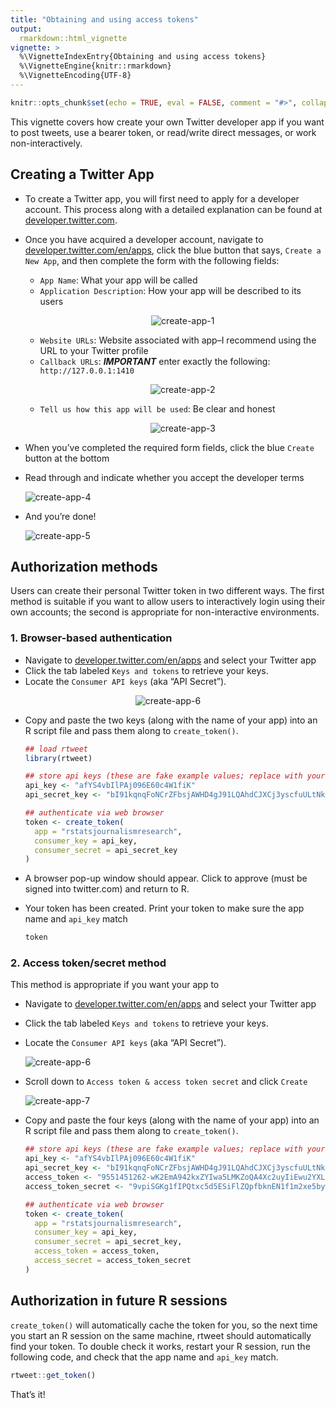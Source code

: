 ```yaml
---
title: "Obtaining and using access tokens"
output:
  rmarkdown::html_vignette
vignette: >
  %\VignetteIndexEntry{Obtaining and using access tokens}
  %\VignetteEngine{knitr::rmarkdown}
  %\VignetteEncoding{UTF-8}
---
```


```r
knitr::opts_chunk$set(echo = TRUE, eval = FALSE, comment = "#>", collapse = TRUE)
```

This vignette covers how create your own Twitter developer app if you want to post tweets, use a bearer token, or read/write direct messages, or work non-interactively. 

## Creating a Twitter App

- To create a Twitter app, you will first need to apply for a developer account. This process along with a detailed explanation can be found at [developer.twitter.com](https://developer.twitter.com).

- Once you have acquired a developer account, navigate to [developer.twitter.com/en/apps](https://developer.twitter.com/en/apps/), click the blue button that says, `Create a New App`, and then complete the form with the following fields:
   + `App Name`: What your app will be called
   + `Application Description`: How your app will be described to its users
   <p align="center"><img src="files/create-app-1.png" alt="create-app-1"></p>
   + `Website URLs`: Website associated with app–I recommend using the URL to your Twitter profile
   + `Callback URLs`: ***IMPORTANT*** enter exactly the following: `http://127.0.0.1:1410`
   <p align="center"><img src="files/create-app-2.png" alt="create-app-2"></p>
   + `Tell us how this app will be used`: Be clear and honest
   <p align="center"><img src="files/create-app-3.png" alt="create-app-3"></p>
- When you've completed the required form fields, click the blue `Create` button at the bottom
- Read through and indicate whether you accept the developer terms
   <p align="center"><img src="files/create-app-4.png" alt="create-app-4"></p>
- And you're done!
   <p align="center"><img src="files/create-app-5.png" alt="create-app-5"></p>

## Authorization methods

Users can create their personal Twitter token in two different ways. The first method is suitable if you want to allow users to interactively login using their own accounts; the second is appropriate for non-interactive environments.

### 1. Browser-based authentication

- Navigate to [developer.twitter.com/en/apps](https://developer.twitter.com/en/apps/) and select your Twitter app
- Click the tab labeled `Keys and tokens` to retrieve your keys.
- Locate the `Consumer API keys` (aka "API Secret").

<p align="center"><img src="files/create-app-6.png" alt="create-app-6"></p>

- Copy and paste the two keys (along with the name of your app) into an R script file and pass them along to `create_token()`.
  
  ```r
  ## load rtweet
  library(rtweet)
  
  ## store api keys (these are fake example values; replace with your own keys)
  api_key <- "afYS4vbIlPAj096E60c4W1fiK"
  api_secret_key <- "bI91kqnqFoNCrZFbsjAWHD4gJ91LQAhdCJXCj3yscfuULtNkuu"
  
  ## authenticate via web browser
  token <- create_token(
    app = "rstatsjournalismresearch",
    consumer_key = api_key,
    consumer_secret = api_secret_key
  )
  ```

- A browser pop-up window should appear. Click to approve (must be signed into twitter.com) and return to R.

- Your token has been created. Print your token to make sure the app name and `api_key` match
  
  ```r
  token
  ```

### 2. Access token/secret method

This method is appropriate if you want your app to 

- Navigate to [developer.twitter.com/en/apps](https://developer.twitter.com/en/apps/) and select your Twitter app
- Click the tab labeled `Keys and tokens` to retrieve your keys.
- Locate the `Consumer API keys` (aka "API Secret").

  <p align="center"><img src="files/create-app-6.png" alt="create-app-6"></p>

- Scroll down to `Access token & access token secret` and click `Create`

  <p align="center"><img src="files/create-app-7.png" alt="create-app-7"></p>

- Copy and paste the four keys (along with the name of your app) into an R script file and pass them along to `create_token()`.
  
  ```r
  ## store api keys (these are fake example values; replace with your own keys)
  api_key <- "afYS4vbIlPAj096E60c4W1fiK"
  api_secret_key <- "bI91kqnqFoNCrZFbsjAWHD4gJ91LQAhdCJXCj3yscfuULtNkuu"
  access_token <- "9551451262-wK2EmA942kxZYIwa5LMKZoQA4Xc2uyIiEwu2YXL"
  access_token_secret <- "9vpiSGKg1fIPQtxc5d5ESiFlZQpfbknEN1f1m2xe5byw7"
  
  ## authenticate via web browser
  token <- create_token(
    app = "rstatsjournalismresearch",
    consumer_key = api_key,
    consumer_secret = api_secret_key,
    access_token = access_token,
    access_secret = access_token_secret
  )
  ```

## Authorization in future R sessions

`create_token()` will automatically cache the token for you, so the next time you start an R session on the same machine, rtweet should automatically find your token. To double check it works, restart your R session, run the following code, and check that the app name and `api_key` match.

```r
rtweet::get_token()
```

That's it!
